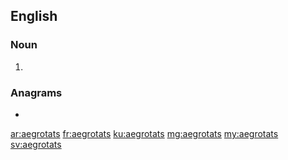 ==English==

===Noun===
{{head|en|noun plural form}}

# {{plural of|aegrotat|lang=en}}

===Anagrams===
* {{l|en|astrogate}}

[[ar:aegrotats]]
[[fr:aegrotats]]
[[ku:aegrotats]]
[[mg:aegrotats]]
[[my:aegrotats]]
[[sv:aegrotats]]
